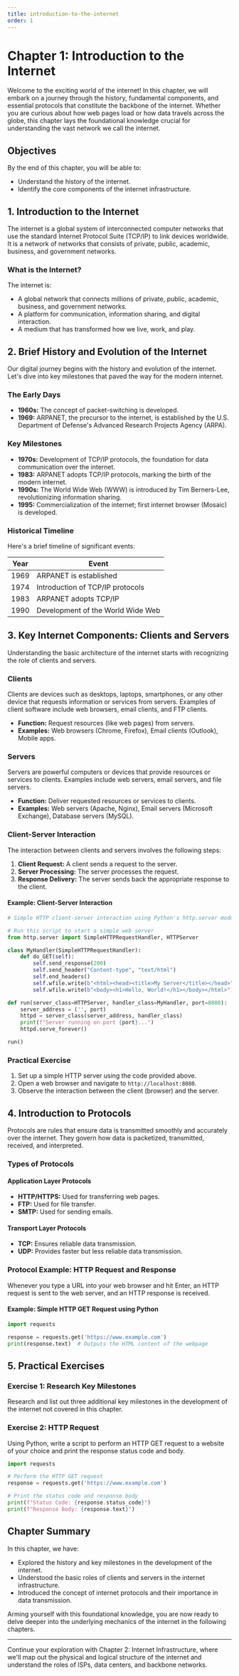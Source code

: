 ```yaml
---
title: introduction-to-the-internet
order: 1
---
```


# Chapter 1: Introduction to the Internet

Welcome to the exciting world of the internet! In this chapter, we will embark on a journey through the history, fundamental components, and essential protocols that constitute the backbone of the internet. Whether you are curious about how web pages load or how data travels across the globe, this chapter lays the foundational knowledge crucial for understanding the vast network we call the internet.

## Objectives

By the end of this chapter, you will be able to:
- Understand the history of the internet.
- Identify the core components of the internet infrastructure.

## 1. Introduction to the Internet

The internet is a global system of interconnected computer networks that use the standard Internet Protocol Suite (TCP/IP) to link devices worldwide. It is a network of networks that consists of private, public, academic, business, and government networks.

### What is the Internet?

The internet is:
- A global network that connects millions of private, public, academic, business, and government networks.
- A platform for communication, information sharing, and digital interaction.
- A medium that has transformed how we live, work, and play.

## 2. Brief History and Evolution of the Internet

Our digital journey begins with the history and evolution of the internet. Let's dive into key milestones that paved the way for the modern internet.

### The Early Days

- **1960s:** The concept of packet-switching is developed.
- **1969:** ARPANET, the precursor to the internet, is established by the U.S. Department of Defense's Advanced Research Projects Agency (ARPA).

### Key Milestones

- **1970s:** Development of TCP/IP protocols, the foundation for data communication over the internet.
- **1983:** ARPANET adopts TCP/IP protocols, marking the birth of the modern internet.
- **1990s:** The World Wide Web (WWW) is introduced by Tim Berners-Lee, revolutionizing information sharing.
- **1995:** Commercialization of the internet; first internet browser (Mosaic) is developed.

### Historical Timeline

Here's a brief timeline of significant events:

| Year | Event |
|------|-------|
| 1969 | ARPANET is established |
| 1974 | Introduction of TCP/IP protocols |
| 1983 | ARPANET adopts TCP/IP |
| 1990 | Development of the World Wide Web |

## 3. Key Internet Components: Clients and Servers

Understanding the basic architecture of the internet starts with recognizing the role of clients and servers.

### Clients

Clients are devices such as desktops, laptops, smartphones, or any other device that requests information or services from servers. Examples of client software include web browsers, email clients, and FTP clients.

- **Function:** Request resources (like web pages) from servers.
- **Examples:** Web browsers (Chrome, Firefox), Email clients (Outlook), Mobile apps.

### Servers

Servers are powerful computers or devices that provide resources or services to clients. Examples include web servers, email servers, and file servers.

- **Function:** Deliver requested resources or services to clients.
- **Examples:** Web servers (Apache, Nginx), Email servers (Microsoft Exchange), Database servers (MySQL).

### Client-Server Interaction

The interaction between clients and servers involves the following steps:
1. **Client Request:** A client sends a request to the server.
2. **Server Processing:** The server processes the request.
3. **Response Delivery:** The server sends back the appropriate response to the client.

#### Example: Client-Server Interaction

```python
# Simple HTTP client-server interaction using Python's http.server module

# Run this script to start a simple web server
from http.server import SimpleHTTPRequestHandler, HTTPServer

class MyHandler(SimpleHTTPRequestHandler):
    def do_GET(self):
        self.send_response(200)
        self.send_header("Content-type", "text/html")
        self.end_headers()
        self.wfile.write(b"<html><head><title>My Server</title></head>")
        self.wfile.write(b"<body><h1>Hello, World!</h1></body></html>")

def run(server_class=HTTPServer, handler_class=MyHandler, port=8080):
    server_address = ('', port)
    httpd = server_class(server_address, handler_class)
    print(f"Server running on port {port}...")
    httpd.serve_forever()

run()
```

### Practical Exercise

1. Set up a simple HTTP server using the code provided above.
2. Open a web browser and navigate to `http://localhost:8080`.
3. Observe the interaction between the client (browser) and the server.

## 4. Introduction to Protocols

Protocols are rules that ensure data is transmitted smoothly and accurately over the internet. They govern how data is packetized, transmitted, received, and interpreted.

### Types of Protocols

#### Application Layer Protocols

- **HTTP/HTTPS:** Used for transferring web pages.
- **FTP:** Used for file transfer.
- **SMTP:** Used for sending emails.

#### Transport Layer Protocols

- **TCP:** Ensures reliable data transmission.
- **UDP:** Provides faster but less reliable data transmission.

### Protocol Example: HTTP Request and Response

Whenever you type a URL into your web browser and hit Enter, an HTTP request is sent to the web server, and an HTTP response is received.

#### Example: Simple HTTP GET Request using Python

```python
import requests

response = requests.get('https://www.example.com')
print(response.text)  # Outputs the HTML content of the webpage
```

## 5. Practical Exercises

### Exercise 1: Research Key Milestones

Research and list out three additional key milestones in the development of the internet not covered in this chapter.

### Exercise 2: HTTP Request

Using Python, write a script to perform an HTTP GET request to a website of your choice and print the response status code and body.

```python
import requests

# Perform the HTTP GET request
response = requests.get('https://www.example.com')

# Print the status code and response body
print(f"Status Code: {response.status_code}")
print(f"Response Body: {response.text}")
```

## Chapter Summary

In this chapter, we have:
- Explored the history and key milestones in the development of the internet.
- Understood the basic roles of clients and servers in the internet infrastructure.
- Introduced the concept of internet protocols and their importance in data transmission.

Arming yourself with this foundational knowledge, you are now ready to delve deeper into the underlying mechanics of the internet in the following chapters.

---
Continue your exploration with Chapter 2: Internet Infrastructure, where we'll map out the physical and logical structure of the internet and understand the roles of ISPs, data centers, and backbone networks.
